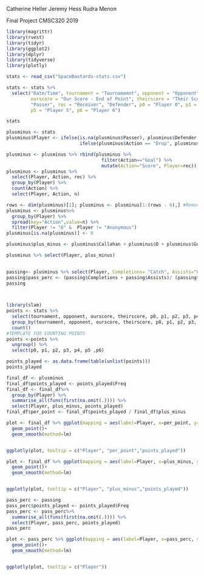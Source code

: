 Catherine Heller
Jeremy Hess
Rudra Menon

Final Project CMSC320 2019

```r
library(magrittr)
library(rvest)
library(tidyr)
library(ggplot2)
library(dplyr)
library(tidyverse)
library(plotly)
```



```r
stats <- read_csv("SpaceBastards-stats.csv")

stats <- stats %>%
  select("Date/Time", tournament = "Tournamemnt", opponent = "Opponent", time = "Point Elapsed Seconds", "Line", 
         ourscore = "Our Score - End of Point", theirscore = "Their Score - End of Point", "Event Type", "Action", 
         "Passer", rec = "Receiver", "Defender", p0 = "Player 0", p1 = "Player 1", p2 = "Player 2", p3 = "Player 3", p4 = "Player 4",
         p5 = "Player 5", p6 = "Player 6")

stats


```

```r
plusminus <- stats
plusminus$Player <- ifelse(is.na(plusminus$Passer), plusminus$Defender,
                           ifelse(plusminus$Action == "Drop", plusminus$rec, plusminus$Passer))

plusminus <- plusminus %>% rbind(plusminus %>%
                                   filter(Action=="Goal") %>%
                                   mutate(Action="Score", Player=rec))
plusminus <- plusminus %>%
  select(Player, Action, rec) %>%
  group_by(Player) %>%
  count(Action) %>%
  select(Player, Action, n)

rows <- dim(plusminus)[1]; plusminus <- plusminus[1:(rows - 6),] #Remove last 6 entries, not useful
plusminus <- plusminus%>% 
  group_by(Player) %>%
  spread(key="Action",value=n) %>% 
  filter(Player != "0" &  Player != "Anonymous")
plusminus[is.na(plusminus)] <- 0

plusminus$plus_minus <- plusminus$Callahan + plusminus$D + plusminus$Goal+ plusminus$Score - plusminus$Stall - plusminus$Throwaway - plusminus$Drop

plusminus %>% select(Player, plus_minus)
  
```
```r
passing<- plusminus %>% select(Player, Completions= "Catch", Assists="Goal", "Throwaway", "Stall")
passing$pass_perc <- (passing$Completions + passing$Assists)/ (passing$Completions + passing$Assists + passing$Throwaway + passing$Stall) * 100
passing

  
```

```r
library(slam)
points <- stats %>%
  select(tournament, opponent, ourscore, theirscore, p0, p1, p2, p3, p4, p5, p6) %>%
  group_by(tournament, opponent, ourscore, theirscore, p0, p1, p2, p3, p4, p5 ,p6) %>%
  count()
#TEMPLATE FOR COUNTING POINTS
points <-points %>% 
  ungroup() %>% 
  select(p0, p1, p2, p3, p4, p5 ,p6)

points_played <- as.data.frame(table(unlist(points)))
points_played

```

``` r
final_df <- plusminus
final_df$points_played <- points_played$Freq
final_df <- final_df%>%
  group_by(Player) %>%
  summarise_all(funs(first(na.omit(.)))) %>%
  select(Player, plus_minus, points_played)
final_df$per_point <- final_df$points_played / final_df$plus_minus
```

``` r
plot <- final_df %>% ggplot(mapping = aes(label=Player, x=per_point, y=points_played)) +
  geom_point()+ 
  geom_smooth(method=lm) 


ggplotly(plot, tooltip = c("Player", "per_point","points_played"))

```

``` r
plot <- final_df %>% ggplot(mapping = aes(label=Player, x=plus_minus, y=points_played)) +
  geom_point()+ 
  geom_smooth(method=lm) 


ggplotly(plot, tooltip = c("Player", "plus_minus","points_played"))

```
``` r
pass_perc <- passing
pass_perc$points_played <- points_played$Freq
pass_perc <- pass_perc%>%
  summarise_all(funs(first(na.omit(.)))) %>%
  select(Player, pass_perc, points_played)
pass_perc

plot <- pass_perc %>% ggplot(mapping = aes(label=Player, x=pass_perc, y=points_played)) +
  geom_point()+ 
  geom_smooth(method=lm) 


ggplotly(plot, tooltip = c("Player"))

```